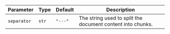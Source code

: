 | Parameter | Type | Default | Description |
| --------- | ---- | ------- | ----------- |
| `separator` | `str` | `"---"` | The string used to split the document content into chunks. |

